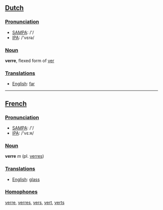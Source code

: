 ==[[Dutch]]==

===[[Pronunciation]]===
*[[w:SAMPA|SAMPA]]: /'/
*[[w:IPA|IPA]]: /'vεrə/

===[[Noun]]===
'''verre''', flexed form of [[ver]]

===[[Translation]]s===
*[[English]]: [[far]]

----

==[[French]]==

===[[Pronunciation]]===
*[[w:SAMPA|SAMPA]]: /'/
*[[w:IPA|IPA]]: /'vε:ʀ/

===[[Noun]]===
'''verre''' ''m'' (pl. [[verres]])

===[[Translation]]s===
*[[English]]: [[glass]]

===[[Homophone]]s===
[[verre]], [[verres]], [[vers]], [[vert]], [[verts]]